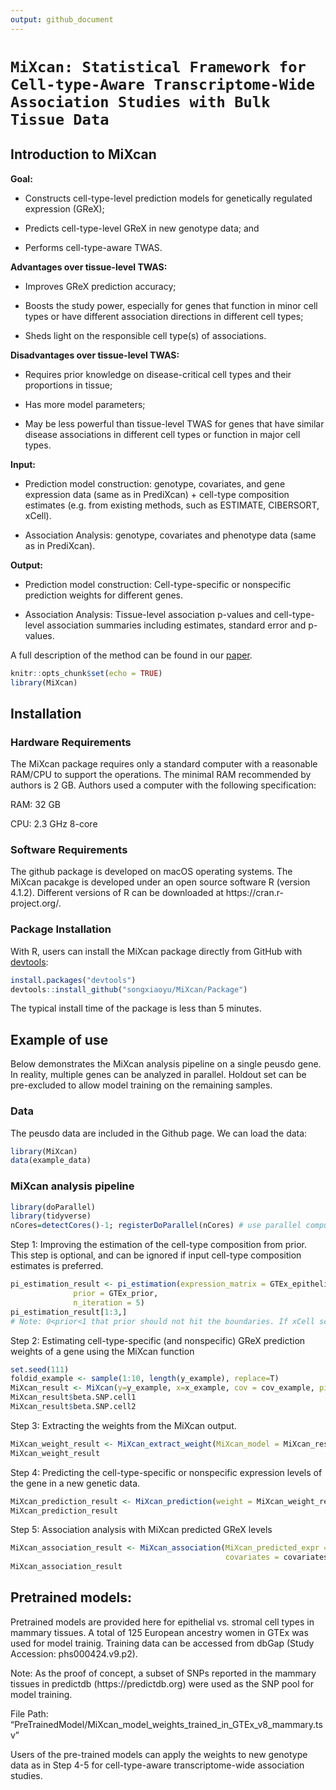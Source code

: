 ```yaml
---
output: github_document
---
```

<!-- README.md is generated from README.Rmd. Please edit README.Rmd file -->

# `MiXcan: Statistical Framework for Cell-type-Aware Transcriptome-Wide Association Studies with Bulk Tissue Data`

## Introduction to **MiXcan**

**Goal:** 

* Constructs cell-type-level prediction models for genetically regulated expression (GReX);

* Predicts cell-type-level GReX in new genotype data; and

* Performs cell-type-aware TWAS.

**Advantages over tissue-level TWAS:**

* Improves GReX prediction accuracy; 

* Boosts the study power, especially for genes that function in minor cell types or have different association directions in different cell types;

* Sheds light on the responsible cell type(s) of  associations. 

**Disadvantages over tissue-level TWAS:**

* Requires prior knowledge on disease-critical cell types and their proportions in tissue;

* Has more model parameters;

* May be less powerful than tissue-level TWAS for genes that have similar disease associations in different cell types or function in major cell types. 


**Input:**

* Prediction model construction: genotype, covariates, and gene expression data (same as in PrediXcan) + cell-type composition estimates (e.g. from existing methods, such as ESTIMATE, CIBERSORT, xCell). 

* Association Analysis: genotype, covariates and phenotype data (same as in PrediXcan).


**Output:**

* Prediction model construction: Cell-type-specific or nonspecific prediction weights for different genes. 

* Association Analysis: Tissue-level association p-values and cell-type-level association summaries including estimates, standard error and p-values.




A full description of the method can be found in our [paper](https://www.biorxiv.org/content/10.1101/2022.03.15.484509v1.abstract).

```r
knitr::opts_chunk$set(echo = TRUE)
library(MiXcan) 
```


## Installation

### Hardware Requirements

The MiXcan package requires only a standard computer with a reasonable RAM/CPU to support the operations. The minimal RAM recommended by authors is 2 GB. Authors used a computer with the following specification:

RAM: 32 GB

CPU: 2.3 GHz 8-core

### Software Requirements

The github package is developed on macOS operating systems. The MiXcan pacakge is developed under an open source software R (version 4.1.2). Different versions of R can be downloaded at https://cran.r-project.org/. 

### Package Installation

With R, users can install the MiXcan package directly from GitHub with [devtools](https://github.com/hadley/devtools):

```R
install.packages("devtools")
devtools::install_github("songxiaoyu/MiXcan/Package")

````
The typical install time of the package is less than 5 minutes. 

## Example of use

Below demonstrates the MiXcan analysis pipeline on a single peusdo gene. In reality, multiple genes can be analyzed in parallel. Holdout set can be pre-excluded to allow model training on the remaining samples. 

### Data

The peusdo data are included in the Github page. We can load the data:

```r
library(MiXcan)
data(example_data)
```

### MiXcan analysis pipeline
```r
library(doParallel)
library(tidyverse)
nCores=detectCores()-1; registerDoParallel(nCores) # use parallel computing for speed, but leave 1 core out for other activities. 

```
Step 1: Improving the estimation of the cell-type composition from prior. This step is optional, and can be ignored if input cell-type composition estimates is preferred. 
```r

pi_estimation_result <- pi_estimation(expression_matrix = GTEx_epithelial_genes,
              prior = GTEx_prior, 
              n_iteration = 5) 
pi_estimation_result[1:3,]
# Note: 0<prior<1 that prior should not hit the boundaries. If xCell score is used, add a small perturbation for zero.
```

Step 2: Estimating cell-type-specific (and nonspecific) GReX prediction weights of a gene using the MiXcan function

```r
set.seed(111)
foldid_example <- sample(1:10, length(y_example), replace=T)
MiXcan_result <- MiXcan(y=y_example, x=x_example, cov = cov_example, pi= pi_estimation_result$mean_trim_0.05, foldid = foldid_example)
MiXcan_result$beta.SNP.cell1
MiXcan_result$beta.SNP.cell2
```

Step 3: Extracting the weights from the MiXcan output.
```r
MiXcan_weight_result <- MiXcan_extract_weight(MiXcan_model = MiXcan_result)
MiXcan_weight_result
```

Step 4: Predicting the cell-type-specific or nonspecific expression levels of the gene in a new genetic data.
```r
MiXcan_prediction_result <- MiXcan_prediction(weight = MiXcan_weight_result, new_x = new_X_example)
MiXcan_prediction_result
```

Step 5: Association analysis with MiXcan predicted GReX levels

```r

MiXcan_association_result <- MiXcan_association(MiXcan_predicted_expr = MiXcan_prediction_result,
                                                covariates = covariates_example, outcome = outcome_example, family  = "binomial")
MiXcan_association_result

```

## Pretrained models:

Pretrained models are provided here for epithelial vs. stromal cell types in mammary tissues. A total of 125 European ancestry women in GTEx was used for model trainig. Training data can be accessed from dbGap (Study Accession: phs000424.v9.p2). 

Note: As the proof of concept, a subset of SNPs reported in the mammary tissues in predictdb (https://predictdb.org) were used as the SNP pool for model training. 

File Path: "PreTrainedModel/MiXcan_model_weights_trained_in_GTEx_v8_mammary.tsv"

Users of the pre-trained models can apply the weights to new genotype data as in Step 4-5 for cell-type-aware transcriptome-wide association studies. 



